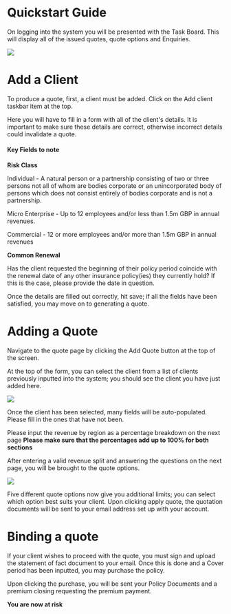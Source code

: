 # Quickstart Guide


On logging into the system you will be presented with the Task Board.
This will display all of the issued quotes, quote options and Enquiries. 

![](../public/taskboard.png)




# Add a Client

To produce a quote, first, a client must be added. Click on the Add client taskbar item at the top.

Here you will have to fill in a form with all of the client's details. It is important to make sure these details are correct, otherwise incorrect details could
invalidate a quote.

#### Key Fields to note

**Risk Class** 

Individual - A natural person or a partnership consisting of two or three persons not all of whom are bodies corporate or an unincorporated body of persons which does not consist entirely of bodies corporate and is not a partnership.

Micro Enterprise - Up to 12 employees and/or less than 1.5m GBP in annual revenues.

Commercial - 12 or more employees and/or more than 1.5m GBP in annual revenues

**Common Renewal**

Has the client requested the beginning of their policy period coincide with the renewal date of any other insurance policy(ies) they currently hold? If this is the case, please provide the date in question.

Once the details are filled out correctly, hit save; if all the fields have been satisfied, 
you may move on to generating a quote.



# Adding a Quote

Navigate to the quote page by clicking the Add Quote button at the top of the screen.

At the top of the form, you can select the client from a list of clients previously inputted into the system; you should see the client you have just added here.

![](../public/quotedetails.png)

Once the client has been selected, many fields will be auto-populated. Please fill in the ones that have not been.

Please input the revenue by region as a percentage breakdown on the next page 
**Please make sure that the percentages add up to 100% for both sections**

After entering a valid revenue split and answering the questions on the next page, you will be brought to the quote options.

![](../public/quoteoptions.png)

Five different quote options now give you additional limits; you can select which option best suits your client.
Upon clicking apply quote, the quotation documents will be sent to your email address set up with your account.



# Binding a quote

If your client wishes to proceed with the quote, you must sign and upload the statement of fact document to your email.
Once this is done and a Cover period has been inputted, you may purchase the policy.

Upon clicking the purchase, you will be sent your Policy Documents and a premium closing requesting the premium payment.

**You are now at risk**